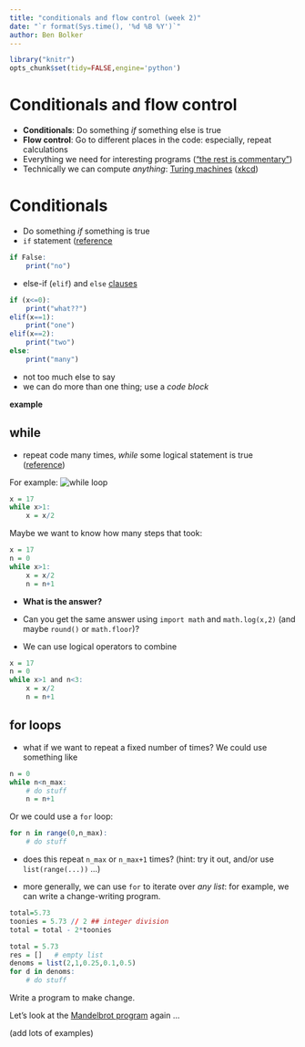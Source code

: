 ```yaml
---
title: "conditionals and flow control (week 2)"
date: "`r format(Sys.time(), '%d %B %Y')`"
author: Ben Bolker
---
```


```r
library("knitr")
opts_chunk$set(tidy=FALSE,engine='python')
```

# Conditionals and flow control

* **Conditionals**: Do something *if* something else is true
* **Flow control**: Go to different places in the code: especially, repeat calculations
* Everything we need for interesting programs (["the rest is commentary"](http://en.wikipedia.org/wiki/Hillel_the_Elder))
* Technically we can compute *anything*: [Turing machines](http://en.wikipedia.org/wiki/Turing_machine) ([xkcd](http://xkcd.com/205/))

# Conditionals

* Do something *if* something is true
* `if` statement ([reference](https://docs.python.org/3/tutorial/controlflow.html)
```r
if False:
    print("no")
```
* else-if (`elif`) and `else` [clauses](http://xkcd.com/764/)
```r
if (x<=0):
    print("what??")
elif(x==1):
    print("one")
elif(x==2):
    print("two")
else:
    print("many")
```
* not too much else to say
* we can do more than one thing; use a *code block*

**example**

## while 

* repeat code many times, *while* some logical statement is true
([reference](http://python_while_loop.jpg))

For example:
![while loop](http://www.tutorialspoint.com/images/python_while_loop.jpg)
```r
x = 17
while x>1:
    x = x/2
```

Maybe we want to know how many steps that took:
```r
x = 17
n = 0
while x>1:
    x = x/2
    n = n+1
```

* **What is the answer?**
* Can you get the same answer using `import math` and `math.log(x,2)` (and maybe `round()` or `math.floor`)?

* We can use logical operators to combine

```r
x = 17
n = 0
while x>1 and n<3:
    x = x/2
    n = n+1
```


## for loops

* what if we want to repeat a fixed number of times?  We could use something like

```r
n = 0
while n<n_max:
    # do stuff
    n = n+1
```

Or we could use a `for` loop:

```r
for n in range(0,n_max):
    # do stuff
```

* does this repeat `n_max` or `n_max+1` times? (hint: try it out, and/or use `list(range(...))` ...)

* more generally, we can use `for` to iterate over *any list*: for example, we can write a change-writing program.

```r
total=5.73
toonies = 5.73 // 2 ## integer division
total = total - 2*toonies
```

```r
total = 5.73
res = []   # empty list
denoms = list(2,1,0.25,0.1,0.5)
for d in denoms:
    # do stuff
```

Write a program to make change.

Let's look at the [Mandelbrot program](../code/mandelbrot.py) again ...

(add lots of examples)
